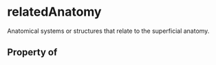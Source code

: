 # relatedAnatomy

Anatomical systems or structures that relate to the superficial anatomy.

## Property of



